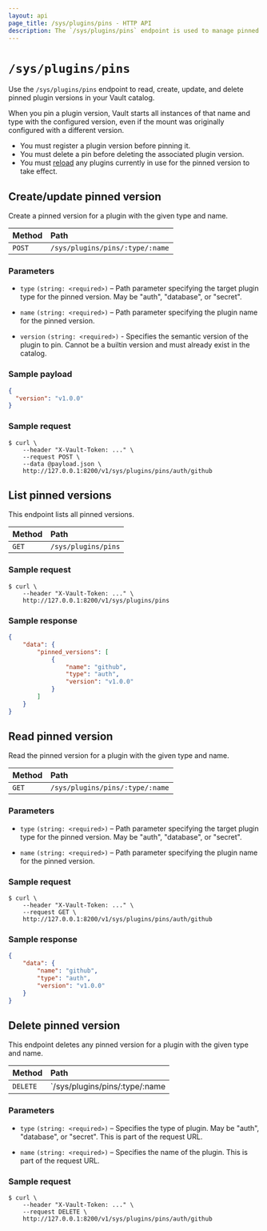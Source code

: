 ```yaml
---
layout: api
page_title: /sys/plugins/pins - HTTP API
description: The `/sys/plugins/pins` endpoint is used to manage pinned plugin versions.
---
```


# `/sys/plugins/pins`

Use the `/sys/plugins/pins` endpoint to read, create, update, and delete pinned
plugin versions in your Vault catalog.

When you pin a plugin version, Vault starts all instances of that name and type
with the configured version, even if the mount was originally configured with a
different version.

<Note tile="Behavioral notes">

- You must register a plugin version before pinning it.
- You must delete a pin before deleting the associated plugin version.
- You must [reload](/vault/api-docs/system/plugins-reload) any plugins currently
  in use for the pinned version to take effect.

</Note>

## Create/update pinned version

Create a pinned version for a plugin with the given type and name.

| Method | Path                            |
| :----- | :------------------------------ |
| `POST` | `/sys/plugins/pins/:type/:name` |

### Parameters

- `type` `(string: <required>)` – Path parameter specifying the target plugin
  type for the pinned version. May be "auth", "database", or "secret".

- `name` `(string: <required>)` – Path parameter specifying the plugin name for
  the pinned version.

- `version` `(string: <required>)` - Specifies the semantic version of the plugin
  to pin. Cannot be a builtin version and must already exist in the catalog.

### Sample payload

```json
{
  "version": "v1.0.0"
}
```

### Sample request

```shell-session
$ curl \
    --header "X-Vault-Token: ..." \
    --request POST \
    --data @payload.json \
    http://127.0.0.1:8200/v1/sys/plugins/pins/auth/github
```

## List pinned versions

This endpoint lists all pinned versions.

| Method | Path                |
| :----- | :------------------ |
| `GET`  | `/sys/plugins/pins` |

### Sample request

```shell-session
$ curl \
    --header "X-Vault-Token: ..." \
    http://127.0.0.1:8200/v1/sys/plugins/pins
```

### Sample response

```json
{
    "data": {
        "pinned_versions": [
            {
                "name": "github",
                "type": "auth",
                "version": "v1.0.0"
            }
        ]
    }
}
```

## Read pinned version

Read the pinned version for a plugin with the given type and name.

| Method | Path                            |
| :----- | :------------------------------ |
| `GET`  | `/sys/plugins/pins/:type/:name` |

### Parameters

- `type` `(string: <required>)` – Path parameter specifying the target plugin
  type for the pinned version. May be "auth", "database", or "secret".

- `name` `(string: <required>)` – Path parameter specifying the plugin name for
  the pinned version.

### Sample request

```shell-session
$ curl \
    --header "X-Vault-Token: ..." \
    --request GET \
    http://127.0.0.1:8200/v1/sys/plugins/pins/auth/github
```

### Sample response

```json
{
    "data": {
        "name": "github",
        "type": "auth",
        "version": "v1.0.0"
    }
}
```

## Delete pinned version

This endpoint deletes any pinned version for a plugin with the given type and name.

| Method   | Path                           |
| :------- | :----------------------------- |
| `DELETE` | `/sys/plugins/pins/:type/:name |

### Parameters

- `type` `(string: <required>)` – Specifies the type of plugin. May be "auth",
  "database", or "secret". This is part of the request URL.

- `name` `(string: <required>)` – Specifies the name of the plugin. This is
  part of the request URL.

### Sample request

```shell-session
$ curl \
    --header "X-Vault-Token: ..." \
    --request DELETE \
    http://127.0.0.1:8200/v1/sys/plugins/pins/auth/github
```
